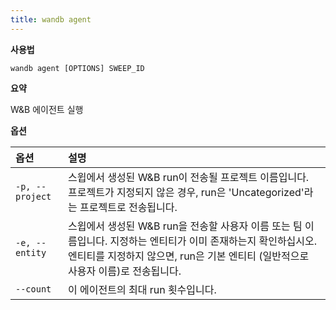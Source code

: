 ```yaml
---
title: wandb agent
---
```


**사용법**

`wandb agent [OPTIONS] SWEEP_ID`

**요약**

W&B 에이전트 실행

**옵션**

| **옵션** | **설명** |
| :--- | :--- |
| `-p, --project` | 스윕에서 생성된 W&B run이 전송될 프로젝트 이름입니다. 프로젝트가 지정되지 않은 경우, run은 'Uncategorized'라는 프로젝트로 전송됩니다. |
| `-e, --entity` | 스윕에서 생성된 W&B run을 전송할 사용자 이름 또는 팀 이름입니다. 지정하는 엔티티가 이미 존재하는지 확인하십시오. 엔티티를 지정하지 않으면, run은 기본 엔티티 (일반적으로 사용자 이름)로 전송됩니다. |
| `--count` | 이 에이전트의 최대 run 횟수입니다. |
